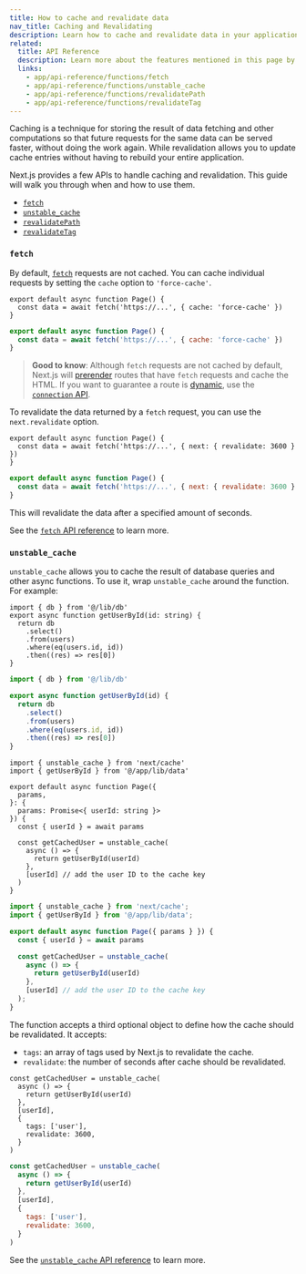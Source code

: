 ```yaml
---
title: How to cache and revalidate data
nav_title: Caching and Revalidating
description: Learn how to cache and revalidate data in your application.
related:
  title: API Reference
  description: Learn more about the features mentioned in this page by reading the API Reference.
  links:
    - app/api-reference/functions/fetch
    - app/api-reference/functions/unstable_cache
    - app/api-reference/functions/revalidatePath
    - app/api-reference/functions/revalidateTag
---
```


Caching is a technique for storing the result of data fetching and other computations so that future requests for the same data can be served faster, without doing the work again. While revalidation allows you to update cache entries without having to rebuild your entire application.

Next.js provides a few APIs to handle caching and revalidation. This guide will walk you through when and how to use them.

- [`fetch`](#fetch)
- [`unstable_cache`](#unstable-cache)
- [`revalidatePath`](#revalidatepath)
- [`revalidateTag`](#revalidatetag)

### `fetch`

By default, [`fetch`](/docs/app/api-reference/functions/fetch) requests are not cached. You can cache individual requests by setting the `cache` option to `'force-cache'`.

```tsx filename="app/page.tsx" switcher
export default async function Page() {
  const data = await fetch('https://...', { cache: 'force-cache' })
}
```

```jsx filename="app/page.jsx" switcher
export default async function Page() {
  const data = await fetch('https://...', { cache: 'force-cache' })
}
```

> **Good to know**: Although `fetch` requests are not cached by default, Next.js will [prerender](/docs/app/getting-started/partial-prerendering#static-rendering) routes that have `fetch` requests and cache the HTML. If you want to guarantee a route is [dynamic](/docs/app/getting-started/partial-prerendering#dynamic-rendering), use the [`connection` API](/docs/app/api-reference/functions/connection).

To revalidate the data returned by a `fetch` request, you can use the `next.revalidate` option.

```tsx filename="app/page.tsx" switcher
export default async function Page() {
  const data = await fetch('https://...', { next: { revalidate: 3600 } })
}
```

```jsx filename="app/page.jsx" switcher
export default async function Page() {
  const data = await fetch('https://...', { next: { revalidate: 3600 } })
}
```

This will revalidate the data after a specified amount of seconds.

See the [`fetch` API reference](/docs/app/api-reference/functions/fetch) to learn more.

### `unstable_cache`

`unstable_cache` allows you to cache the result of database queries and other async functions. To use it, wrap `unstable_cache` around the function. For example:

```tsx filename="app/lib/data.ts swichter
import { db } from '@/lib/db'
export async function getUserById(id: string) {
  return db
    .select()
    .from(users)
    .where(eq(users.id, id))
    .then((res) => res[0])
}
```

```jsx filename="app/lib/data.js" switcher
import { db } from '@/lib/db'

export async function getUserById(id) {
  return db
    .select()
    .from(users)
    .where(eq(users.id, id))
    .then((res) => res[0])
}
```

```tsx filename="app/page.tsx" highlight={2,11,13} switcher
import { unstable_cache } from 'next/cache'
import { getUserById } from '@/app/lib/data'

export default async function Page({
  params,
}: {
  params: Promise<{ userId: string }>
}) {
  const { userId } = await params

  const getCachedUser = unstable_cache(
    async () => {
      return getUserById(userId)
    },
    [userId] // add the user ID to the cache key
  )
}
```

```jsx filename="app/page.jsx" highlight={2,7,9} switcher
import { unstable_cache } from 'next/cache';
import { getUserById } from '@/app/lib/data';

export default async function Page({ params } }) {
  const { userId } = await params

  const getCachedUser = unstable_cache(
    async () => {
      return getUserById(userId)
    },
    [userId] // add the user ID to the cache key
  );
}
```

The function accepts a third optional object to define how the cache should be revalidated. It accepts:

- `tags`: an array of tags used by Next.js to revalidate the cache.
- `revalidate`: the number of seconds after cache should be revalidated.

```tsx filename="app/page.tsx" highlight={6-9} switcher
const getCachedUser = unstable_cache(
  async () => {
    return getUserById(userId)
  },
  [userId],
  {
    tags: ['user'],
    revalidate: 3600,
  }
)
```

```jsx filename="app/page.js" highlight={6-9} switcher
const getCachedUser = unstable_cache(
  async () => {
    return getUserById(userId)
  },
  [userId],
  {
    tags: ['user'],
    revalidate: 3600,
  }
)
```

See the [`unstable_cache` API reference](/docs/app/api-reference/functions/unstable_cache) to learn more.

